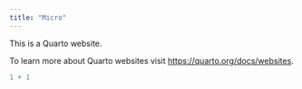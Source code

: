 ```yaml
---
title: "Micro"
---
```


This is a Quarto website.

To learn more about Quarto websites visit <https://quarto.org/docs/websites>.

```r
1 + 1
```

